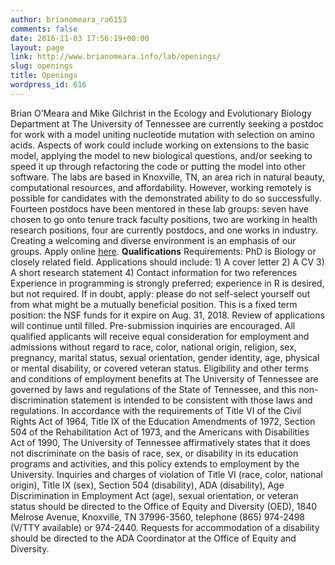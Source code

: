 ```yaml
---
author: brianomeara_ra6153
comments: false
date: 2016-11-03 17:56:19+00:00
layout: page
link: http://www.brianomeara.info/lab/openings/
slug: openings
title: Openings
wordpress_id: 616
---
```


Brian O’Meara and Mike Gilchrist in the Ecology and Evolutionary Biology Department at The University of Tennessee are currently seeking a postdoc for work with a model uniting nucleotide mutation with selection on amino acids. Aspects of work could include working on extensions to the basic model, applying the model to new biological questions, and/or seeking to speed it up through refactoring the code or putting the model into other software. The labs are based in Knoxville, TN, an area rich in natural beauty, computational resources, and affordability. However, working remotely is possible for candidates with the demonstrated ability to do so successfully. Fourteen postdocs have been mentored in these lab groups: seven have chosen to go onto tenure track faculty positions, two are working in health research positions, four are currently postdocs, and one works in industry. Creating a welcoming and diverse environment is an emphasis of our groups. Apply online [here](https://ut.taleo.net/careersection/ut_system/jobdetail.ftl?job=17000001S4&tz=GMT-05%3A00).
**Qualifications**
Requirements: PhD is Biology or closely related field.
Applications should include:
1) A cover letter
2) A CV
3) A short research statement
4) Contact information for two references
Experience in programming is strongly preferred; experience in R is desired, but not required. If in doubt, apply: please do not self-select yourself out from what might be a mutually beneficial position.
This is a fixed term position: the NSF funds for it expire on Aug. 31, 2018. Review of applications will continue until filled. Pre-submission inquiries are encouraged.
All qualified applicants will receive equal consideration for employment and admissions without regard to race, color, national origin, religion, sex, pregnancy, marital status, sexual orientation, gender identity, age, physical or mental disability, or covered veteran status.
Eligibility and other terms and conditions of employment benefits at The University of Tennessee are governed by laws and regulations of the State of Tennessee, and this non-discrimination statement is intended to be consistent with those laws and regulations.
In accordance with the requirements of Title VI of the Civil Rights Act of 1964, Title IX of the Education Amendments of 1972, Section 504 of the Rehabilitation Act of 1973, and the Americans with Disabilities Act of 1990, The University of Tennessee affirmatively states that it does not discriminate on the basis of race, sex, or disability in its education programs and activities, and this policy extends to employment by the University.
Inquiries and charges of violation of Title VI (race, color, national origin), Title IX (sex), Section 504 (disability), ADA (disability), Age Discrimination in Employment Act (age), sexual orientation, or veteran status should be directed to the Office of Equity and Diversity (OED), 1840 Melrose Avenue, Knoxville, TN 37996-3560, telephone (865) 974-2498 (V/TTY available) or 974-2440. Requests for accommodation of a disability should be directed to the ADA Coordinator at the Office of Equity and Diversity.
